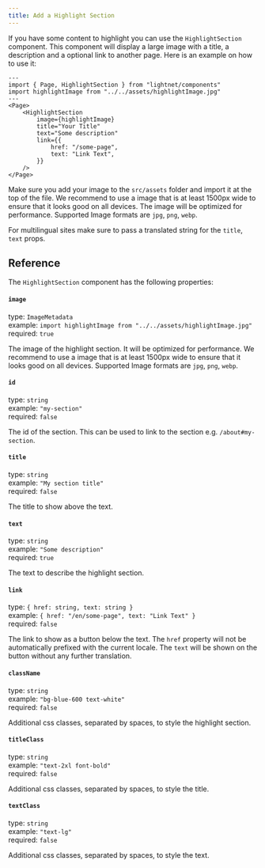 ```yaml
---
title: Add a Highlight Section
---
```


If you have some content to highlight you can use the `HighlightSection` component. This component will display a large image with a title, 
a description and a optional link to another page. Here is an example on how to use it:

```astro
---
import { Page, HighlightSection } from "lightnet/components"
import highlightImage from "../../assets/highlightImage.jpg"
---
<Page>
    <HighlightSection
        image={highlightImage}
        title="Your Title"
        text="Some description"
        link={{
            href: "/some-page",
            text: "Link Text",
        }}
    />
</Page>
```

Make sure you add your image to the `src/assets` folder and import it at the top of the file. 
We recommend to use a image that is at least 1500px wide to ensure that it looks good on all devices. The 
image will be optimized for performance. Supported Image formats are `jpg`, `png`, `webp`.

For multilingual sites make sure to pass a translated string for the `title`, `text` props.

## Reference

The `HighlightSection` component has the following properties:

#### `image`

type: `ImageMetadata` \
example: `import highlightImage from "../../assets/highlightImage.jpg"` \
required: `true`

The image of the highlight section. It will be optimized for performance.
We recommend to use a image that is at least 1500px wide to ensure that it looks good on all devices. Supported Image formats are `jpg`, `png`, `webp`.

#### `id`

type: `string` \
example: `"my-section"` \
required: `false`

The id of the section. This can be used to link to the section e.g. `/about#my-section`.

#### `title`

type: `string` \
example: `"My section title"` \
required: `false`

The title to show above the text.

#### `text`

type: `string` \
example: `"Some description"` \
required: `true`

The text to describe the highlight section.

#### `link`

type: `{ href: string, text: string }` \
example: `{ href: "/en/some-page", text: "Link Text" }` \
required: `false`

The link to show as a button below the text.
The `href` property will not be automatically prefixed with the current locale.
The `text` will be shown on the button without any further translation.

#### `className`

type: `string` \
example: `"bg-blue-600 text-white"` \
required: `false`

Additional css classes, separated by spaces, to style the highlight section.

#### `titleClass`

type: `string` \
example: `"text-2xl font-bold"` \
required: `false`

Additional css classes, separated by spaces, to style the title.

#### `textClass`

type: `string` \
example: `"text-lg"` \
required: `false`

Additional css classes, separated by spaces, to style the text.